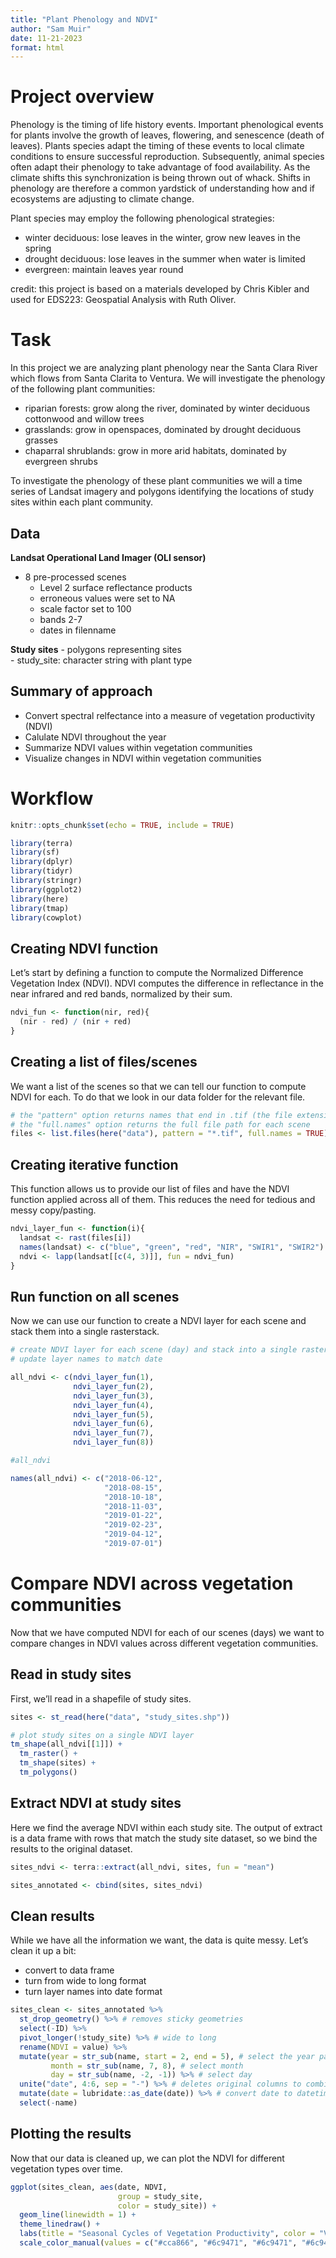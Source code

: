 ```yaml
---
title: "Plant Phenology and NDVI"
author: "Sam Muir"
date: 11-21-2023
format: html
---
```


# Project overview

Phenology is the timing of life history events. Important phenological events for plants involve the growth of leaves, flowering, and senescence (death of leaves). Plants species adapt the timing of these events to local climate conditions to ensure successful reproduction. Subsequently, animal species often adapt their phenology to take advantage of food availability. As the climate shifts this synchronization is being thrown out of whack. Shifts in phenology are therefore a common yardstick of understanding how and if ecosystems are adjusting to climate change.

Plant species may employ the following phenological strategies:

-   winter deciduous: lose leaves in the winter, grow new leaves in the spring\
-   drought deciduous: lose leaves in the summer when water is limited\
-   evergreen: maintain leaves year round\

credit: this project is based on a materials developed by Chris Kibler and used for EDS223: Geospatial Analysis with Ruth Oliver.

# Task

In this project we are analyzing plant phenology near the Santa Clara River which flows from Santa Clarita to Ventura. We will investigate the phenology of the following plant communities:\

-   riparian forests: grow along the river, dominated by winter deciduous cottonwood and willow trees\
-   grasslands: grow in openspaces, dominated by drought deciduous grasses\
-   chaparral shrublands: grow in more arid habitats, dominated by evergreen shrubs\

To investigate the phenology of these plant communities we will a time series of Landsat imagery and polygons identifying the locations of study sites within each plant community.\

## Data

**Landsat Operational Land Imager (OLI sensor)**\

-   8 pre-processed scenes\
    -   Level 2 surface reflectance products\
    -   erroneous values were set to NA\
    -   scale factor set to 100\
    -   bands 2-7\
    -   dates in filenname\

**Study sites**
-   polygons representing sites\
    - study_site: character string with plant type
    
## Summary of approach
-   Convert spectral relfectance into a measure of vegetation productivity (NDVI)
-   Calulate NDVI throughout the year
-   Summarize NDVI values within vegetation communities
-   Visualize changes in NDVI within vegetation communities

# Workflow

```r
knitr::opts_chunk$set(echo = TRUE, include = TRUE)
```

```r
library(terra)
library(sf)
library(dplyr)
library(tidyr)
library(stringr)
library(ggplot2)
library(here)
library(tmap)
library(cowplot)
```

## Creating NDVI function
Let's start by defining a function to compute the Normalized Difference Vegetation Index (NDVI). NDVI computes the difference in reflectance in the near infrared and red bands, normalized by their sum. 

```r
ndvi_fun <- function(nir, red){
  (nir - red) / (nir + red)
}
```

## Creating a list of files/scenes
We want a list of the scenes so that we can tell our function to compute NDVI for each. To do that we look in our data folder for the relevant file.

```r
# the "pattern" option returns names that end in .tif (the file extension for the landsat scences)
# the "full.names" option returns the full file path for each scene
files <- list.files(here("data"), pattern = "*.tif", full.names = TRUE)
```

## Creating iterative function
This function allows us to provide our list of files and have the NDVI function applied across all of them. This reduces the need for tedious and messy copy/pasting. 

```r
ndvi_layer_fun <- function(i){
  landsat <- rast(files[i])
  names(landsat) <- c("blue", "green", "red", "NIR", "SWIR1", "SWIR2")
  ndvi <- lapp(landsat[[c(4, 3)]], fun = ndvi_fun)
}
```

## Run function on all scenes
Now we can use our function to create a NDVI layer for each scene and stack them into a single rasterstack.

```r
# create NDVI layer for each scene (day) and stack into a single rasterstack
# update layer names to match date

all_ndvi <- c(ndvi_layer_fun(1),
              ndvi_layer_fun(2),
              ndvi_layer_fun(3),
              ndvi_layer_fun(4),
              ndvi_layer_fun(5),
              ndvi_layer_fun(6),
              ndvi_layer_fun(7),
              ndvi_layer_fun(8))

#all_ndvi

names(all_ndvi) <- c("2018-06-12", 
                     "2018-08-15",
                     "2018-10-18",
                     "2018-11-03",
                     "2019-01-22",
                     "2019-02-23",
                     "2019-04-12",
                     "2019-07-01")
```

# Compare NDVI across vegetation communities

Now that we have computed NDVI for each of our scenes (days) we want to compare changes in NDVI values across different vegetation communities.

## Read in study sites

First, we'll read in a shapefile of study sites.
```r
sites <- st_read(here("data", "study_sites.shp"))

# plot study sites on a single NDVI layer
tm_shape(all_ndvi[[1]]) +
  tm_raster() +
  tm_shape(sites) +
  tm_polygons()
```

## Extract NDVI at study sites
Here we find the average NDVI within each study site. The output of extract is a data frame with rows that match the study site dataset, so we bind the results to the original dataset. 

```r
sites_ndvi <- terra::extract(all_ndvi, sites, fun = "mean")

sites_annotated <- cbind(sites, sites_ndvi)
```

## Clean results
While we have all the information we want, the data is quite messy. Let's clean it up a bit:

-   convert to data frame
-   turn from wide to long format
-   turn layer names into date format

```r
sites_clean <- sites_annotated %>%
  st_drop_geometry() %>% # removes sticky geometries
  select(-ID) %>%
  pivot_longer(!study_site) %>% # wide to long
  rename(NDVI = value) %>%
  mutate(year = str_sub(name, start = 2, end = 5), # select the year part of the string
         month = str_sub(name, 7, 8), # select month
         day = str_sub(name, -2, -1)) %>% # select day
  unite("date", 4:6, sep = "-") %>% # deletes original columns to combine into one col
  mutate(date = lubridate::as_date(date)) %>% # convert date to datetime object
  select(-name)
```

## Plotting the results
Now that our data is cleaned up, we can plot the NDVI for different vegetation types over time. 

```r
ggplot(sites_clean, aes(date, NDVI,
                        group = study_site,
                        color = study_site)) +
  geom_line(linewidth = 1) +
  theme_linedraw() +
  labs(title = "Seasonal Cycles of Vegetation Productivity", color = "Vegetation Type", x = "", y = "Normalized difference vegetation index") +
  scale_color_manual(values = c("#cca866", "#6c9471", "#6c9471", "#6c9471", "#876c94"))
```

